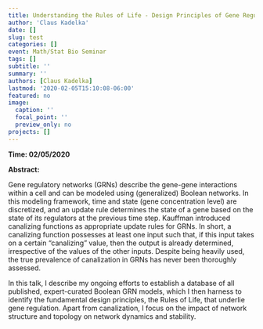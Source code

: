 ```yaml
---
title: Understanding the Rules of Life - Design Principles of Gene Regulatory Networks
author: 'Claus Kadelka'
date: []
slug: test
categories: []
event: Math/Stat Bio Seminar
tags: []
subtitle: ''
summary: ''
authors: [Claus Kadelka]
lastmod: '2020-02-05T15:10:08-06:00'
featured: no
image:
  caption: ''
  focal_point: ''
  preview_only: no
projects: []
---
```

**Time: 02/05/2020** 

**Abstract: ** 

Gene regulatory networks (GRNs) describe the gene-gene interactions within a cell and can be modeled using (generalized) Boolean networks. In this modeling framework, time and state (gene concentration level) are discretized, and an update rule determines the state of a gene based on the state of its regulators at the previous time step. Kauffman introduced canalizing functions as appropriate update rules for GRNs. In short, a canalizing function possesses at least one input such that, if this input takes on a certain "canalizing" value, then the output is already determined, irrespective of the values of the other inputs. Despite being heavily used, the true prevalence of canalization in GRNs has never been thoroughly assessed.

In this talk, I describe my ongoing efforts to establish a database of all published, expert-curated Boolean GRN models, which I then harness to identify the fundamental design principles, the Rules of Life, that underlie gene regulation. Apart from canalization, I focus on the impact of network structure and topology on network dynamics and stability.